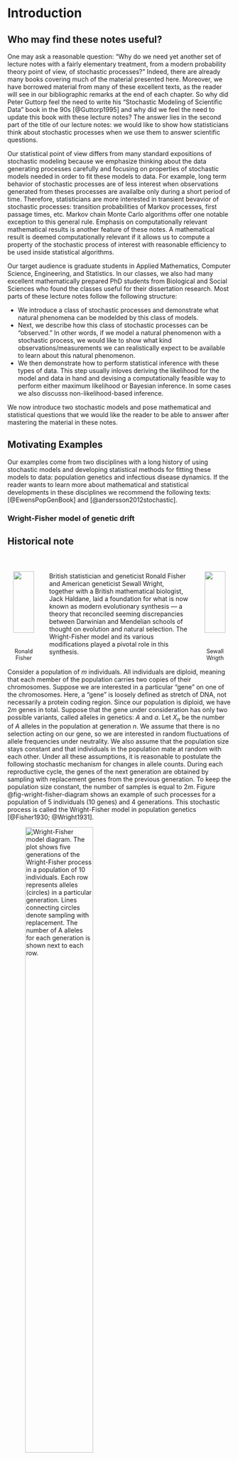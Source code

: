 # Introduction

## Who may find these notes useful?

One may ask a reasonable question: "Why do we need yet another set of lecture notes with a fairly elementary treatment, from a modern probability theory point of view, of stochastic processes?" 
Indeed, there are already many books covering much of the material presented here. 
Moreover, we have borrowed material from many of these excellent texts, as the reader will see in our bibliographic remarks at the end of each chapter.
So why did Peter Guttorp feel the need to write his "Stochastic Modeling of Scientific Data" book in the 90s [@Guttorp1995] and why did we feel the need to update this book with these lecture notes?
The answer lies in the second part of the title of our lecture notes: we would like to show how statisticians think about stochastic processes when we use them to answer scientific questions.

Our statistical point of view differs from many standard expositions of stochastic modeling because we emphasize thinking about the data generating processes carefully and focusing on properties of stochastic models needed in order to fit these models to data.
For example, long term behavior of stochastic processes are of less interest when observations generated from theses processes are availalbe only during a short period of time.
Therefore, statisticians are more interested in transient bevavior of stochastic processes: transition probabilities of Markov processes, first passage times, etc. 
Markov chain Monte Carlo algorithms offer one notable exception to this general rule.
Emphasis on computationally relevant mathematical results is another feature of these notes. 
A mathematical result is deemed computationally relevant if it allows us to compute a property of the stochastic process of interest with reasonable efficiency to be used inside statistical algorithms. 


Our target audience is graduate students in Applied Mathematics, Computer Science, Engineering, and Statistics.
In our classes, we also had many excellent mathematically prepared PhD students from Biological and Social Sciences who found the classes useful for their dissertation research.
Most parts of these lecture notes follow the following structure:

- We introduce a class of stochastic processes and demonstrate what natural phenomena can be modelded by this class of models.
- Next, we describe how this class of stochastic processes can be "observed." In other words, if we model a natural phenomenon with a stochastic process, we would like to show what kind observations/measurements we can realistically expect to be available to learn about this natural phenomenon. 
- We then demonstrate how to perform statistical inference with these types of data. This step usually inloves deriving the likelihood for the model and data in hand and devising a computationally feasible way to perform either maximum likelihood or Bayesian inference. 
In some cases we also discusss non-likelihood-based inference. 

We now introduce two stochastic models and pose mathematical and statistical questions that we would like the reader to be able to answer after mastering the material in these notes. 

## Motivating Examples
Our examples come from two disciplines with a long history of using stochastic models and developing statistical methods for fitting these models to data: population genetics and infectious disease dynamics. 
If the reader wants to learn more about mathematical and statistical developments in these disciplines we recommend the following texts: [@EwensPopGenBook] and [@andersson2012stochastic].


### Wright-Fisher model of genetic drift

::: {.callout-tip icon=false appearance="minimal"}
## Historical note <br><br>

:::{.columns .box}
::: {.column width="15%"}
<div style="text-align: center; font-size: 0.9em;">
![](images/prob_refresh/Youngronaldfisher2.JPG){width=80%}
Ronald Fisher<br>1890–1962
<!--public domain, author unknown, published in EU before 1923; wikipidia FonalFisher1912.jpg
-->
</div>
:::
::: {.column width="65%"}
British statistician and geneticist Ronald Fisher and American geneticist 
Sewall Wright, together with a British mathematical biologist, Jack Haldane, laid a foundation for what is now known as modern evolutionary synthesis --- a  theory that reconciled seeming discrepancies between Darwinian and Mendelian 
schools of thought on evolution and natural selection. The Wright-Fisher model and its various modifications played a pivotal role in this synthesis.
<!--
HULTON-DUETHCH collection/corbis; Am. Philos. Soc. : Science photo library
-->
:::
::: {.column width="15%"}
<div style="text-align: center; font-size: 0.9em;">
![](images/prob_refresh/Sewall_Wright.jpg){width=80%}
Sewall Wrigth<br>1889--1988
</div>
:::
:::
:::
Consider a population of $m$ individuals. All individuals are diploid, meaning that each member of the population carries two copies of 
their chromosomes. Suppose we are interested in a particular "gene" on one of the chromosomes. Here, a "gene" is loosely defined as stretch 
of DNA, not necessarily a protein coding region. Since our population is diploid, we have $2m$ genes in total. 
Suppose that the gene under consideration has only two possible variants, called alleles in genetics: $A$ and $a$. Let $X_n$ be the number of $A$ alleles in the population at generation $n$. 
We assume that there is no selection acting on our gene, so we are interested in random fluctuations of allele frequencies under neutrality. 
We also assume that the population size stays constant and that individuals in the population mate at random with each other. Under all these assumptions, it is reasonable to postulate the following stochastic mechanism for changes in allele counts. During each reproductive cycle, the genes of the next generation are obtained by sampling with replacement genes from the previous generation. 
To keep the population size constant, the number of samples is equal to $2m$.  Figure @fig-wright-fisher-diagram shows an example of such processes for a population of 5 individuals (10 genes) and 4 generations. This stochastic process is called the Wright-Fisher model in population genetics [@Fisher1930; @Wright1931]. 

![Wright-Fisher model diagram. The plot shows five generations of the Wright-Fisher process in a population of 10 individuals. Each row represents alleles (circles) in a particular generation. Lines connecting circles denote sampling with replacement. The number of $A$ alleles for each generation is shown next to each row.](images/prob_refresh/wright-fisher.svg){width=60% #fig-wright-fisher-diagram}

As we will see in later chapters, it is easy to simulate realizations of processes like the Wright-Fisher model. @fig-wright-fisher-paths shows three random trajectories of the Wright-Fisher model, each starting with its own value for the intial condition $X_0$. For these simulations, we set the population size to $m=50$ (100 genes) and evolved the system for 40 generations. 
Notice that by construction, $X_n$ will eventually get absorbed into either $X_{\infty} =0$ or $X_{\infty} = 2m$. 
However, after a finite number of generations it may end up with any value between 0 and $2m$.

```r
#| fig-cap: Three random realizations of the Wright-Fisher process, tracking the number of $A$ alleles for 40 generations.
#| label: fig-wright-fisher-paths
#| echo: false
#| message: false
#| warning: false
#| out.width: 60%

## returns Wright-Fisher probability of ending up with A allele 
## after one random selection of a gene

wf_binom_prob = function(current_state, gene_num, mut_prob1, mut_prob2){
  return(current_state*(1-mut_prob2)/gene_num +
         (1 - current_state/gene_num)*mut_prob1)
}


## returns the next state of the Wright-Fisher model with mutations

get_next_state = function(current_state, gene_num, mut_prob1, mut_prob2){
  return(rbinom(n=1, size=gene_num,
                prob=wf_binom_prob(current_state,gene_num,
                  mut_prob1,mut_prob2)))
}


## generates one realization of the Wright-Fisher Markov chain with mutations

wright_fisher_path = function(num_steps, gene_num, mut_prob1, mut_prob2, start_state){
  
  current_state = start_state
  markov_path = current_state

  for (i in 1:num_steps){
    current_state = get_next_state(current_state, gene_num,
      mut_prob1, mut_prob2)
      markov_path = c(markov_path,current_state)
  }

  return(markov_path)
}

set.seed(1979)

generation_num = 40
true_mut_prob = 0
my_gene_num = 100

my_path1 = wright_fisher_path(generation_num, my_gene_num, true_mut_prob, true_mut_prob, 20)
  
my_path2 = wright_fisher_path(generation_num, my_gene_num, true_mut_prob, true_mut_prob, 60)  
  
my_path3 = wright_fisher_path(generation_num, my_gene_num, true_mut_prob, true_mut_prob, 45)  

## plot my_path using ggplot 

library(ggplot2)
library(tidyr)
library(dplyr)

# Combine paths into a data frame for ggplot
df <- data.frame(
  Generation = rep(0:generation_num, 3),
  A_alleles = c(my_path1, my_path2, my_path3),
  Path = factor(rep(c("Path 1", "Path 2", "Path 3"), each = generation_num + 1))
)

# Plot using ggplot2
ggplot(df, aes(x = Generation, y = A_alleles, color = Path)) +
  geom_line(size = 1.2) +
  labs(x = "Generations", y = "Number of A alleles", title = "Wright-Fisher Paths") +
  theme_minimal(base_size = 14) + 
  theme(legend.position = "none") + 
  ylim(0, my_gene_num)
```

 Using tools from stochastic modeling, we would like to answer the following questions:

  - What is the probability that $X_n$ get absorbed in $X_{\infty} =0$ vs. $X_{\infty} = 2m$?
  - How quickly (in how many steps) does the absorption occur?
  - How can we extend this model to achieve non-trivial allele frequencies ($0 < X_{\infty} < 2m$) in the population at equilibrium?


### Susceptible-Infected-Recovered (SIR) epidemic model

::: {.callout-tip icon=false appearance="minimal"}
## Historical note <br><br>

:::{.columns .box}
::: {.column width="15%"}
<div style="text-align: center; font-size: 0.9em;">
![](images/prob_refresh/mckendrick.gif){width=80%}
Anderson Gray<br>McKendrick<br>1876-1943
<!--http://www.york.ac.uk/depts/maths/histstat/people/mckendrick.gif From p. 323 in C C Heyde and E Seneta, Statisticians of the Centuries, New York: Springer-Verlag 2001
-->
</div>
:::
::: {.column width="65%"}
In 1766 the Swiss mathematician and physicist Daniel Bernolli used mathematics to argue for the benefits of vaccination against smallpox. Anderson Gray McKendrick was a Scottish army officer, director of the Pasteur Institute 1920-1926, and after that superintendent of the Royal College of Physicians' laboratory, Edinburgh. In 1914 he published the first account of a pure birth process. His 1926 DSc dissertation at Aberdeen was entitled "Applications of mathematics to medical problems" and 
may be the first stochastic model  of an epidemic (although @Bailey1986 mentions a probabilistic model by an Estonian physician named En'ko in 1889). 
<!--
From Gani's"The Craft of Probabilistic Modelling", Springer 1986. p63
-->
:::
::: {.column width="15%"}
<div style="text-align: center; font-size: 0.9em;">
![](images/prob_refresh/bailey.jpg){width=80%}
Sewall Wrigth<br>1889--1988
</div>
:::
:::
The modern stochastic epidemic theory was essentially created by Norman T. J. Bailey, an English statistician who spent most of his career at Oxford and the World Health Organization in Geneva [@armitage2009].
:::



Consider a population of $N$ individuals. Let $I_t$ be the number of individuals infected with a pathogen (e.g., influenza virus), $S_t$ be the number of susceptible individuals, and 
$R_t$ be the number of recovered or removed invividuals.
 
Assuming that infected individuals become infected immediately once infected and setting an initial condition for the system (e.g., $I_0=1$, $S_0= N-1$, and $R_t=0$), we would like to model the state of the epidemic, $(I_t, S_t, R_t)$ as a continuous-time stochastic process. We further assume that recovered individuals stay recovered forever, the system is closed and that the population size stays constant: $I_t  + S_t + R_t = N$. This model is called an SIR model in infectious disease epidemiology.    

![SIR model cartoon. The plot shows 4 times points (not necessarily evenly spaced) during an epidemic in the population with 10 individuals. 
Susceptible individuals are shown in blue, infectious individuals are shown in red, and recovered individuals are shown in black.](images/prob_refresh/sir_stick_figures.svg){width=50% #fig-sir-diagram}


We are interested in answering the following questions:

- How to define this Markov process so it can produce reasonable stochastic behavior of an epidemic in a closed population? 
- What is the distribution of the total number of individuals that become infected during the course of the epidemic?
- What is the probability that all individuals in the population become infected?
- How can we infer parameters of the SIR model given partial information about infected/uninfected status of individuals in the populations?
- How do we make forecasts about progression of the epidemic given noisy data during the initial stage of the epidemic?

Notice that the last two questions usually fall outside of the scope of a typical book on applied probability and/or stochastic processes. 
Our exposition of stochastic processes is different in that
we are primarily interested in applications of stochastic processes to data analyses arising in sciences.

 
```r
#| fig-cap: Three random realizations of the Susceptible-Infectious-Recovered (SIR) stochastic epidemic model.
#| echo: false
#| message: false
#| warning: false
#| out.width: 70%

## function to simulate SIR paths
simulateSIR = function(beta, alpha, init_susceptible, init_infected, total_time){
  current_susceptible = my_susceptible = init_susceptible
  current_infected = my_infected = init_infected
  current_time = my_times = 0

  waiting_time = rexp(1, beta*current_infected*current_susceptible + alpha*current_infected)
  current_time = current_time + waiting_time

  while ((current_time < total_time) & (current_infected !=0)){
    my_move = sample(1:2, size=1, prob = c(beta*current_infected*current_susceptible, alpha*current_infected))
    if (my_move == 1){
      current_infected = current_infected + 1
      current_susceptible = current_susceptible - 1
      my_susceptible = c(my_susceptible, current_susceptible)
      my_infected = c(my_infected, current_infected)
    }else{
      current_infected = current_infected - 1
      my_susceptible = c(my_susceptible, current_susceptible)
      my_infected = c(my_infected, current_infected)
    }
    my_times = c(my_times, current_time)
    if (current_infected !=0){
      waiting_time = rexp(1, beta*current_infected*current_susceptible + alpha*current_infected)
    }
    current_time = current_time + waiting_time
  }
  my_susceptible = c(my_susceptible, current_susceptible)
  my_infected = c(my_infected, current_infected)
  my_times = c(my_times, total_time)
  data.frame(
    S = my_susceptible,
    I = my_infected,
    R = init_susceptible + init_infected - my_susceptible - my_infected,
    time = my_times
  )
}

set.seed(2016)
num_realizations = 3
sir_sim = lapply(1:num_realizations, function(i)
  simulateSIR(beta=0.08, alpha=1.5, init_susceptible = 99, init_infected=1, total_time = 4) %>%
    mutate(Realization = paste("Path", i))
)

sir_long = bind_rows(sir_sim) %>%
  pivot_longer(cols = c(S, I, R), names_to = "Compartment", values_to = "Count") %>%
  mutate(Compartment = factor(Compartment, levels = c("S", "I", "R")))

ggplot(sir_long, aes(x = time, y = Count, color = Compartment, linetype = Realization)) +
  geom_step(size = 1.1) +
  scale_color_manual(values = c(S = "blue", I = "red", R = "black")) +
  labs(x = "Time", y = "Number of Individuals") +
  theme_minimal(base_size = 14) +
  theme(legend.title = element_blank()) +
  ylim(0, 100)
```



<!-- 
## Our recommendations for using these lecture notes in teaching
-->